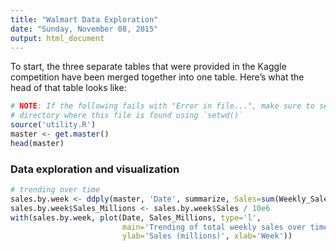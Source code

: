 ```yaml
---
title: "Walmart Data Exploration"
date: "Sunday, November 08, 2015"
output: html_document
---
```


To start, the three separate tables that were provided in the Kaggle competition have been merged together into one table. Here's what the head of that table looks like:

```r
# NOTE: If the following fails with "Error in file...", make sure to set the working director to the 
# directory where this file is found using `setwd()`
source('utility.R')
master <- get.master()
head(master)
```

### Data exploration and visualization

```r
# trending over time
sales.by.week <- ddply(master, 'Date', summarize, Sales=sum(Weekly_Sales))
sales.by.week$Sales_Millions <- sales.by.week$Sales / 10e6
with(sales.by.week, plot(Date, Sales_Millions, type='l', 
                         main='Trending of total weekly sales over time', 
                         ylab='Sales (millions)', xlab='Week'))
```